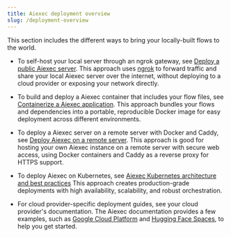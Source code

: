 ```yaml
---
title: Aiexec deployment overview
slug: /deployment-overview
---
```


This section includes the different ways to bring your locally-built flows to the world.

* To self-host your local server through an ngrok gateway, see [Deploy a public Aiexec server](/deployment-public-server).
This approach uses [ngrok](https://ngrok.com/docs/getting-started/) to forward traffic and share your local Aiexec server over the internet, without deploying to a cloud provider or exposing your network directly.

* To build and deploy a Aiexec container that includes your flow files, see [Containerize a Aiexec application](develop-application).
This approach bundles your flows and dependencies into a portable, reproducible Docker image for easy deployment across different environments.

* To deploy a Aiexec server on a remote server with Docker and Caddy, see [Deploy Aiexec on a remote server](/deployment-caddyfile).
This approach is good for hosting your own Aiexec instance on a remote server with secure web access, using Docker containers and Caddy as a reverse proxy for HTTPS support.

* To deploy Aiexec on Kubernetes, see [Aiexec Kubernetes architecture and best practices](/deployment-prod-best-practices)
This approach creates production-grade deployments with high availability, scalability, and robust orchestration.

* For cloud provider-specific deployment guides, see your cloud provider's documentation.
The Aiexec documentation provides a few examples, such as [Google Cloud Platform](/deployment-gcp) and [Hugging Face Spaces](/deployment-hugging-face-spaces), to help you get started.